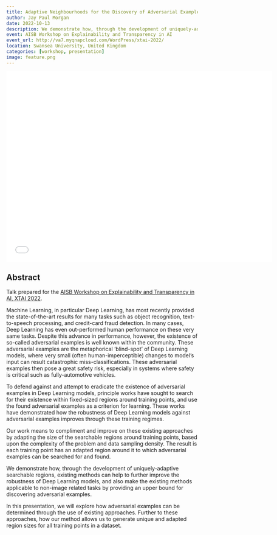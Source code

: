```yaml
---
title: Adaptive Neighbourhoods for the Discovery of Adversarial Examples
author: Jay Paul Morgan
date: 2022-10-13
description: We demonstrate how, through the development of uniquely-adaptive searchable regions, existing methods can help to further improve the robustness of Deep Learning models, and also make the existing methods applicable to non-image related tasks by providing an upper bound for discovering adversarial examples.
event: AISB Workshop on Explainability and Transparency in AI
event_url: http://va7.myqnapcloud.com/WordPress/xtai-2022/
location: Swansea University, United Kingdom
categories: [workshop, presentation]
image: feature.png
---
```


<embed src="presentation.pdf" width="700" height="500" type="application/pdf">

## Abstract

Talk prepared for the [AISB Workshop on Explainability and Transparency in AI, XTAI 2022](http://va7.myqnapcloud.com/WordPress/xtai-2022/).

Machine Learning, in particular Deep Learning, has most recently provided the state-of-the-art results for many tasks such as object recognition, text-to-speech processing, and credit-card fraud detection. In many cases, Deep Learning has even out-performed human performance on these very same tasks. Despite this advance in performance, however, the existence of so-called adversarial examples is well known within the community. These adversarial examples are the metaphorical ‘blind-spot’ of Deep Learning models, where very small (often human-imperceptible) changes to model’s input can result catastrophic miss-classifications. These adversarial examples then pose a great safety risk, especially in systems where safety is critical such as fully-automotive vehicles.

To defend against and attempt to eradicate the existence of adversarial examples in Deep Learning models, principle works have sought to search for their existence within fixed-sized regions around training points, and use the found adversarial examples as a criterion for learning. These works have demonstrated how the robustness of Deep Learning models against adversarial examples improves through these training regimes.

Our work means to compliment and improve on these existing approaches by adapting the size of the searchable regions around training points, based upon the complexity of the problem and data sampling density. The result is each training point has an adapted region around it to which adversarial examples can be searched for and found.

We demonstrate how, through the development of uniquely-adaptive searchable regions, existing methods can help to further improve the robustness of Deep Learning models, and also make the existing methods applicable to non-image related tasks by providing an upper bound for discovering adversarial examples.

In this presentation, we will explore how adversarial examples can be determined through the use of existing approaches. Further to these approaches, how our method allows us to generate unique and adapted region sizes for all training points in a dataset.

